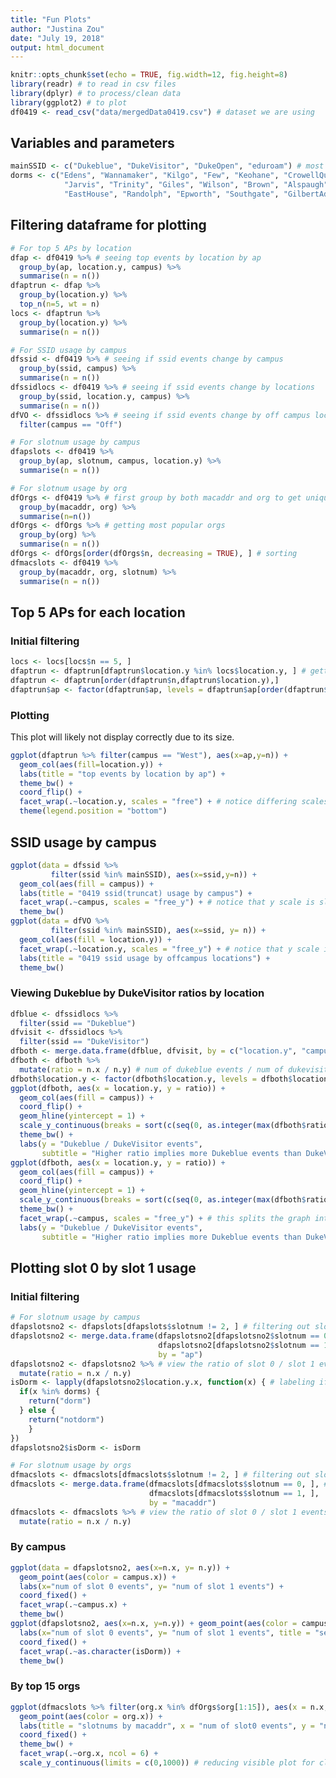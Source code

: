 ```yaml
---
title: "Fun Plots"
author: "Justina Zou"
date: "July 19, 2018"
output: html_document
---
```


```r
knitr::opts_chunk$set(echo = TRUE, fig.width=12, fig.height=8)
library(readr) # to read in csv files
library(dplyr) # to process/clean data
library(ggplot2) # to plot
df0419 <- read_csv("data/mergedData0419.csv") # dataset we are using
```

## Variables and parameters

```r
mainSSID <- c("Dukeblue", "DukeVisitor", "DukeOpen", "eduroam") # most "important" ssids
dorms <- c("Edens", "Wannamaker", "Kilgo", "Few", "Keohane", "CrowellQuad", "Craven",
            "Jarvis", "Trinity", "Giles", "Wilson", "Brown", "Alspaugh", "Pegram", 
            "EastHouse", "Randolph", "Epworth", "Southgate", "GilbertAddoms", "Bassett")
```

## Filtering dataframe for plotting

```r
# For top 5 APs by location
dfap <- df0419 %>% # seeing top events by location by ap
  group_by(ap, location.y, campus) %>%
  summarise(n = n())
dfaptrun <- dfap %>%
  group_by(location.y) %>%
  top_n(n=5, wt = n)
locs <- dfaptrun %>% 
  group_by(location.y) %>% 
  summarise(n = n())

# For SSID usage by campus
dfssid <- df0419 %>% # seeing if ssid events change by campus
  group_by(ssid, campus) %>% 
  summarise(n = n())
dfssidlocs <- df0419 %>% # seeing if ssid events change by locations
  group_by(ssid, location.y, campus) %>%
  summarise(n = n())
dfVO <- dfssidlocs %>% # seeing if ssid events change by off campus locations
  filter(campus == "Off")

# For slotnum usage by campus
dfapslots <- df0419 %>% 
  group_by(ap, slotnum, campus, location.y) %>% 
  summarise(n = n()) 

# For slotnum usage by org
dfOrgs <- df0419 %>% # first group by both macaddr and org to get unique num of orgs
  group_by(macaddr, org) %>% 
  summarise(n=n())
dfOrgs <- dfOrgs %>% # getting most popular orgs
  group_by(org) %>% 
  summarise(n = n())
dfOrgs <- dfOrgs[order(dfOrgs$n, decreasing = TRUE), ] # sorting
dfmacslots <- df0419 %>% 
  group_by(macaddr, org, slotnum) %>%
  summarise(n = n())
```

## Top 5 APs for each location

### Initial filtering
```r
locs <- locs[locs$n == 5, ]
dfaptrun <- dfaptrun[dfaptrun$location.y %in% locs$location.y, ] # getting rid of locations that don't have at least 5 aps
dfaptrun <- dfaptrun[order(dfaptrun$n,dfaptrun$location.y),]
dfaptrun$ap <- factor(dfaptrun$ap, levels = dfaptrun$ap[order(dfaptrun$n)]) # reordering factors for nicer looking graph
```

### Plotting

This plot will likely not display correctly due to its size.

```r
ggplot(dfaptrun %>% filter(campus == "West"), aes(x=ap,y=n)) + 
  geom_col(aes(fill=location.y)) + 
  labs(title = "top events by location by ap") +
  theme_bw() + 
  coord_flip() + 
  facet_wrap(.~location.y, scales = "free") + # notice differing scales
  theme(legend.position = "bottom")
```

## SSID usage by campus

```r
ggplot(data = dfssid %>% 
         filter(ssid %in% mainSSID), aes(x=ssid,y=n)) + 
  geom_col(aes(fill = campus)) +
  labs(title = "0419 ssid(truncat) usage by campus") + 
  facet_wrap(.~campus, scales = "free_y") + # notice that y scale is slightly different for each campus
  theme_bw()
ggplot(data = dfVO %>%
         filter(ssid %in% mainSSID), aes(x=ssid, y= n)) + 
  geom_col(aes(fill = location.y)) +
  facet_wrap(.~location.y, scales = "free_y") + # notice that y scale is slightly different for each location
  labs(title = "0419 ssid usage by offcampus locations") +
  theme_bw()
```

### Viewing Dukeblue by DukeVisitor ratios by location

```r
dfblue <- dfssidlocs %>% 
  filter(ssid == "Dukeblue")
dfvisit <- dfssidlocs %>% 
  filter(ssid == "DukeVisitor")
dfboth <- merge.data.frame(dfblue, dfvisit, by = c("location.y", "campus"))
dfboth <- dfboth %>% 
  mutate(ratio = n.x / n.y) # num of dukeblue events / num of dukevisitor
dfboth$location.y <- factor(dfboth$location.y, levels = dfboth$location.y[order(dfboth$ratio)]) # reorder graph
ggplot(dfboth, aes(x = location.y, y = ratio)) +
  geom_col(aes(fill = campus)) +
  coord_flip() +
  geom_hline(yintercept = 1) +
  scale_y_continuous(breaks = sort(c(seq(0, as.integer(max(dfboth$ratio)), length.out = 5), 1))) + 
  theme_bw() +
  labs(y = "Dukeblue / DukeVisitor events", 
       subtitle = "Higher ratio implies more Dukeblue events than DukeVisitor")
ggplot(dfboth, aes(x = location.y, y = ratio)) +
  geom_col(aes(fill = campus)) +
  coord_flip() +
  geom_hline(yintercept = 1) +
  scale_y_continuous(breaks = sort(c(seq(0, as.integer(max(dfboth$ratio)), length.out = 5), 1))) + 
  theme_bw() +
  facet_wrap(.~campus, scales = "free_y") + # this splits the graph into four 
  labs(y = "Dukeblue / DukeVisitor events", 
       subtitle = "Higher ratio implies more Dukeblue events than DukeVisitor")
```


## Plotting slot 0 by slot 1 usage

### Initial filtering

```r
# For slotnum usage by campus
dfapslotsno2 <- dfapslots[dfapslots$slotnum != 2, ] # filtering out slotnum 2 because it's much rarer
dfapslotsno2 <- merge.data.frame(dfapslotsno2[dfapslotsno2$slotnum == 0, ], 
                                 dfapslotsno2[dfapslotsno2$slotnum == 1, ], 
                                 by = "ap")
dfapslotsno2 <- dfapslotsno2 %>% # view the ratio of slot 0 / slot 1 events
  mutate(ratio = n.x / n.y)
isDorm <- lapply(dfapslotsno2$location.y.x, function(x) { # labeling if location is dorm
  if(x %in% dorms) {
    return("dorm")
  } else {
    return("notdorm")
    }
})
dfapslotsno2$isDorm <- isDorm

# For slotnum usage by orgs
dfmacslots <- dfmacslots[dfmacslots$slotnum != 2, ] # filtering out slotnum 2 because it's much rarer
dfmacslots <- merge.data.frame(dfmacslots[dfmacslots$slotnum == 0, ], # note that orgs which do not have any slot 0 events get filtered out
                               dfmacslots[dfmacslots$slotnum == 1, ], 
                               by = "macaddr")
dfmacslots <- dfmacslots %>% # view the ratio of slot 0 / slot 1 events
  mutate(ratio = n.x / n.y)
```

### By campus

```r
ggplot(data = dfapslotsno2, aes(x=n.x, y= n.y)) + 
  geom_point(aes(color = campus.x)) + 
  labs(x="num of slot 0 events", y= "num of slot 1 events") + 
  coord_fixed() + 
  facet_wrap(.~campus.x) + 
  theme_bw()
ggplot(dfapslotsno2, aes(x=n.x, y=n.y)) + geom_point(aes(color = campus.x)) + 
  labs(x="num of slot 0 events", y= "num of slot 1 events", title = "separating by dorms and not dorms") + 
  coord_fixed() + 
  facet_wrap(.~as.character(isDorm)) + 
  theme_bw()
```

### By top 15 orgs

```r
ggplot(dfmacslots %>% filter(org.x %in% dfOrgs$org[1:15]), aes(x = n.x, y = n.y)) +
  geom_point(aes(color = org.x)) +
  labs(title = "slotnums by macaddr", x = "num of slot0 events", y = "num of slot1 events") +
  coord_fixed() + 
  theme_bw() + 
  facet_wrap(.~org.x, ncol = 6) +
  scale_y_continuous(limits = c(0,1000)) # reducing visible plot for clarity
```
